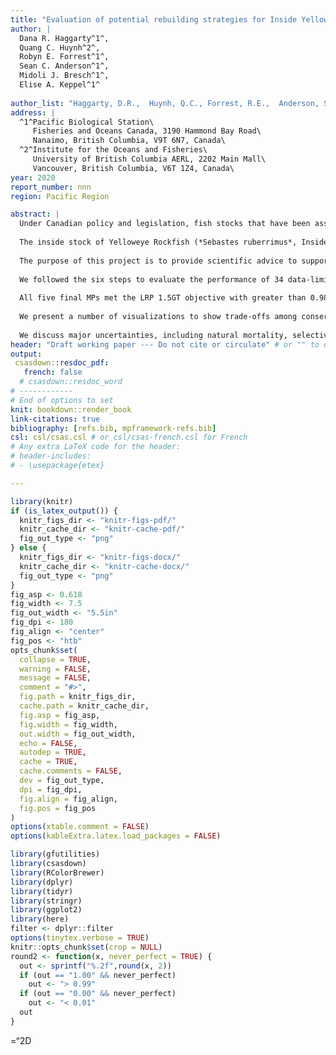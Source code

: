 ```yaml
---
title: "Evaluation of potential rebuilding strategies for Inside Yelloweye Rockfish (*Sebastes ruberrimus*) in British Columbia"
author: |
  Dana R. Haggarty^1^,
  Quang C. Huynh^2^,
  Robyn E. Forrest^1^,
  Sean C. Anderson^1^,
  Midoli J. Bresch^1^,
  Elise A. Keppel^1^
  
author_list: "Haggarty, D.R.,  Huynh, Q.C., Forrest, R.E.,  Anderson, S.C., Bresch, M., Keppel, E.A."
address: |
  ^1^Pacific Biological Station\
     Fisheries and Oceans Canada, 3190 Hammond Bay Road\
     Nanaimo, British Columbia, V9T 6N7, Canada\
  ^2^Institute for the Oceans and Fisheries\
     University of British Columbia AERL, 2202 Main Mall\
     Vancouver, British Columbia, V6T 1Z4, Canada\
year: 2020
report_number: nnn
region: Pacific Region

abstract: |
  Under Canadian policy and legislation, fish stocks that have been assessed as being below the Limit Reference Point (LRP) require a rebuilding plan to rebuild the stock above the LRP. Rebuilding plans should be based upon objectives characterised by: a target, a desired time to reach the target, and an agreed-upon acceptable probability of reaching the target. Rebuilding plans should also include planned management measures or management procedures (MPs), milestone objectives, and should undergo regular evaluation.
  
  The inside stock of Yelloweye Rockfish (*Sebastes ruberrimus*, Inside Yelloweye Rockfish) is a data-limited stock, occurring in Groundfish Management Area 4B (Queen Charlotte Strait, Strait of Georgia, and Strait of Juan de Fuca) in British Columbia (BC). The stock was assessed as being below the LRP in 2010, resulting in a published rebuilding plan. It is also listed under the *Species at Risk Act* (SARA) as a Species of Special Concern. The currently-implemented MP for rebuilding is an annual fixed total allowable catch (TAC) of 15 metric tonnes, which has not been re-evaluated.
  
  The purpose of this project is to provide scientific advice to support re-evaluation of the rebuilding plan for Inside Yelloweye Rockfish. The project applies a new management strategy evaluation (MSE) framework (the MP Framework) recently developed for BC groundfishes, to evaluate the performance of alternative data-limited MPs with respect to meeting rebuilding objectives. The MP Framework follows six best-practice steps for MSE: (1) defining the decision context; (2) setting objectives and performance metrics; (3) specifying operating models (OMs) to represent the underlying system and calculate performance metrics; (4) selecting candidate MPs; (5) conducting closed-loop simulations to evaluate performance of the MPs; and (6) presenting results to facilitate evaluation of trade-offs.
  
  We followed the six steps to evaluate the performance of 34 data-limited MPs with respect to meeting the principal objective LRP 1.5GT, which is to rebuild the stock above the LRP over 1.5 generations with at least 95% [19 times out of 20] probability of success. We also evaluated performance of MPs with respect to two additional conservation metrics, four average-catch objectives and one catch-variability objective. To account for uncertainty in underlying population dynamics and data sources, we developed six alternative OM scenarios, which differed with respect to specific model and data assumptions. These OM scenarios were divided into a "reference set" (four OMs) and a "robustness set" (two OMs). We calibrated all OMs to observed catch data, indices of abundance and available age composition data. We used closed-loop simulation to evaluate the performance of the MPs, and screened out MPs that did not meet a basic set of criteria, resulting in five remaining candidate MPs: annual constant-catch MPs of 10 tonnes or 15 tonnes, and three MPs that adjust the TAC based on the relative slope of the inside hard-bottom longline (HBLL) survey index of abundance.
  
  All five final MPs met the LRP 1.5GT objective with greater than 0.98 probability (49 times out of 50), across all four reference-set scenarios. This was largely because none of the reference-set OMs estimated the stock to be below the LRP in 2020. Within the two robustness-set scenarios, the scenario which simulated higher variability in the future HBLL survey performed similarly to the reference-set scenarios. However, under the scenario which assumed a lower rate of natural mortality for the stock ("Low M"), all MPs had lower probabilities of meeting LRP 1.5GT objective, with the lowest probability achieved by the current MP (constant catch of 15 t).
  
  We present a number of visualizations to show trade-offs among conservation and catch objectives for the different MPs across alternative OM scenarios. The visualizations present trade-off results in different tabular and graphical formats, intended to support the process of selecting the final MP. Because all the MPs met the LRP 1.5 GT objective under the reference-set scenarios, there were no strong trade-offs between conservation and catch objectives. Of the two robustness-set scenarios, trade-offs were most apparent under the Low M scenario, where the probability of meeting the LRP 1.5GT objective decreased as the probability of achieving an average short-term catch of 10 t increased.
  
  We discuss major uncertainties, including natural mortality, selectivity, and historical catches, noting that we attempted to address these uncertainties by evaluating performance of MPs across multiple OMs. We highlight issues regarding estimates of current stock status of Inside Yelloweye Rockfish, and the role of reference points in the MP Framework. We make recommendations for assessment frequency and triggers for re-assessment.
header: "Draft working paper --- Do not cite or circulate" # or "" to omit
output:
 csasdown::resdoc_pdf:
   french: false
  # csasdown::resdoc_word
# ------------
# End of options to set
knit: bookdown::render_book
link-citations: true
bibliography: [refs.bib, mpframework-refs.bib]
csl: csl/csas.csl # or csl/csas-french.csl for French
# Any extra LaTeX code for the header:
# header-includes:
# - \usepackage{etex}

---
```


```r
library(knitr)
if (is_latex_output()) {
  knitr_figs_dir <- "knitr-figs-pdf/"
  knitr_cache_dir <- "knitr-cache-pdf/"
  fig_out_type <- "png"
} else {
  knitr_figs_dir <- "knitr-figs-docx/"
  knitr_cache_dir <- "knitr-cache-docx/"
  fig_out_type <- "png"
}
fig_asp <- 0.618
fig_width <- 7.5
fig_out_width <- "5.5in"
fig_dpi <- 180
fig_align <- "center"
fig_pos <- "htb"
opts_chunk$set(
  collapse = TRUE,
  warning = FALSE,
  message = FALSE,
  comment = "#>",
  fig.path = knitr_figs_dir,
  cache.path = knitr_cache_dir,
  fig.asp = fig_asp,
  fig.width = fig_width,
  out.width = fig_out_width,
  echo = FALSE,
  autodep = TRUE,
  cache = TRUE,
  cache.comments = FALSE,
  dev = fig_out_type,
  dpi = fig_dpi,
  fig.align = fig_align,
  fig.pos = fig_pos
)
options(xtable.comment = FALSE)
options(kableExtra.latex.load_packages = FALSE)
```

```r
library(gfutilities)
library(csasdown)
library(RColorBrewer)
library(dplyr)
library(tidyr)
library(stringr)
library(ggplot2)
library(here)
filter <- dplyr::filter
options(tinytex.verbose = TRUE)
knitr::opts_chunk$set(crop = NULL)
round2 <- function(x, never_perfect = TRUE) {
  out <- sprintf("%.2f",round(x, 2))
  if (out == "1.00" && never_perfect)
    out <- "> 0.99"
  if (out == "0.00" && never_perfect)
    out <- "< 0.01"
  out
}
```

<!-- The math symbols greater and less than seem to render in RStudio Rmd files when inside $$..$$ chunks but tinytex doesn't recognize them unless the following are defined -->
\newcommand{\lt}{\ensuremath <}
\newcommand{\gt}{\ensuremath >}
\mathchardef\mhyphen="2D

